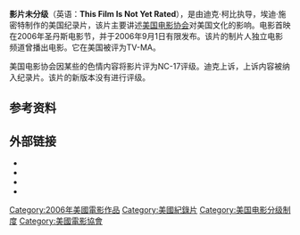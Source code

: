 {{Infobox film
| name           = 影片未分级<br>This Film is Not Yet Rated
| image          = 
| alt            = 
| caption        = 
| director       = [[Kirby_Dick|Kirby Dick]]
| producer       = [[Eddie_Schmidt|Eddie Schmidt]]
| writer         = Kirby Dick<br />Eddie Schmidt<br />Matt Patterson
| starring       = Kirby Dick<br />[[Jack_Valenti|Jack Valenti]]<br />[[Kimberly_Peirce|Kimberly Peirce]]<br />[[Alison_Anders|Alison Anders]]<br />[[John_Waters_(filmmaker)|John Waters]]<br />Becky Altringer
| cinematography = Shana Hagan<br />[[Kirsten_Johnson|Kirsten Johnson]]<br />[[Amy_Vincent|Amy Vincent]]
| editing        = Matthew Clarke
| music          = Michael S. Patterson
| studio         = [[Netflix|Netflix]]<br />[[BBC_Films|BBC Films]]
| distributor    = [[IFC_Films|IFC Films]]
| released       = {{Film date|2006|09|01}}
| runtime        = 98 分钟<!--Theatrical runtime: 97:42--><ref name="BBFC">{{cite web | url=http://bbfc.co.uk/releases/film-not-yet-rated-2006-0 | title=''THIS FILM IS NOT YET RATED'' (18) | work==[[British_Board_of_Film_Classification|British Board of Film Classification]] | date=August 14, 2006 | accessdate=September 7, 2014 | archive-date=2014-09-08 | archive-url=https://web.archive.org/web/20140908043128/http://bbfc.co.uk/releases/film-not-yet-rated-2006-0 | dead-url=no }}</ref>
| country        = 美国
| language       = 英语
| budget         = 
| gross          = $339,609<ref>{{cite web | url=http://www.boxofficemojo.com/movies/?id=thisfilmisnotyetrated.htm | title=This Film Is Not Yet Rated (2006) | work=[[Box_Office_Mojo|Box Office Mojo]] | publisher=[[Internet_Movie_Database|Internet Movie Database]] | date=December 21, 2006 | accessdate=September 7, 2014 | archive-date=2019-08-19 | archive-url=https://web.archive.org/web/20190819034534/https://www.boxofficemojo.com/movies/?id=thisfilmisnotyetrated.htm }}</ref>
}}
'''影片未分级'''（英语：'''This Film Is Not Yet Rated'''），是由迪克·柯比执导，埃迪·施密特制作的美国纪录片，该片主要讲述[[美国电影协会|美国电影协会]]对美国文化的影响。电影首映在2006年圣丹斯电影节，并于2006年9月1日有限发布。该片的制片人独立电影频道曾播出电影。它在美国被评为TV-MA。

美国电影协会因某些的色情内容将影片评为NC-17评级。迪克上诉，上诉内容被纳入纪录片。该片的新版本没有进行评级。

==参考资料==
{{Reflist}}

==外部链接==
* {{IMDb title|0493459|This Film Is Not Yet Rated}}
* {{mojo title|thisfilmisnotyetrated|This Film Is Not Yet Rated}}
* {{rotten-tomatoes|this_film_is_not_yet_rated|This Film Is Not Yet Rated}}
* {{metacritic film|this-film-is-not-yet-rated|This Film Is Not Yet Rated}}

[[Category:2006年美國電影作品|Category:2006年美國電影作品]]
[[Category:美國紀錄片|Category:美國紀錄片]]
[[Category:美国电影分级制度|Category:美国电影分级制度]]
[[Category:美國電影協會|Category:美國電影協會]]